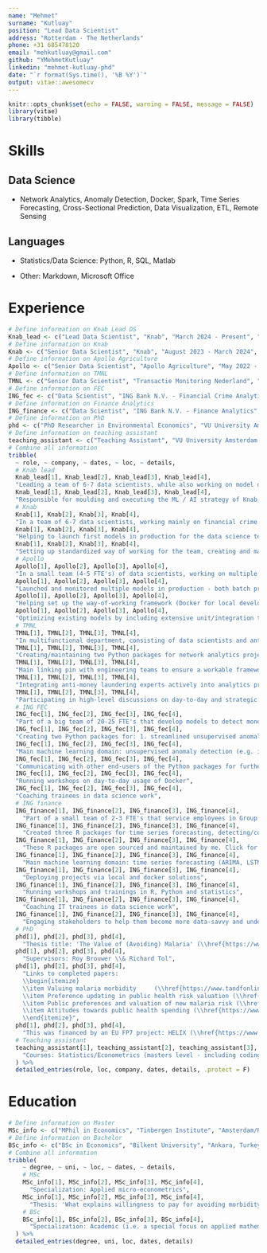 ```yaml
---
name: "Mehmet"
surname: "Kutluay"
position: "Lead Data Scientist"
address: "Rotterdam - The Netherlands"
phone: +31 685478120
email: "mehkutluay@gmail.com"
github: "YMehmetKutluay"
linkedin: "mehmet-kutluay-phd"
date: "`r format(Sys.time(), '%B %Y')`"
output: vitae::awesomecv
---
```


```r
knitr::opts_chunk$set(echo = FALSE, warning = FALSE, message = FALSE)
library(vitae)
library(tibble)
```

# Skills

## Data Science

* Network Analytics, Anomaly Detection, Docker, Spark, Time Series Forecasting, Cross-Sectional Prediction,  Data Visualization, ETL, Remote Sensing

## Languages

* Statistics/Data Science: Python, R, SQL, Matlab

* Other: Markdown, Microsoft Office


# Experience

```r
# Define information on Knab Lead DS
Knab_lead <- c("Lead Data Scientist", "Knab", "March 2024 - Present", "Amsterdam")
# Define information on Knab
Knab <- c("Senior Data Scientist", "Knab", "August 2023 - March 2024", "Amsterdam")
# Define information on Apollo Agriculture
Apollo <- c("Senior Data Scientist", "Apollo Agriculture", "May 2022 - April 2023", "Amsterdam")
# Define information on TMNL
TMNL <- c("Senior Data Scientist", "Transactie Monitoring Nederland", "May 2021 - April 2022", "Purmerend")
# Define information on FEC
ING_fec <- c("Data Scientist", "ING Bank N.V. - Financial Crime Analytics", "Nov 2019 - April 2021", "Amsterdam")
# Define information on Finance Analytics
ING_finance <- c("Data Scientist", "ING Bank N.V. - Finance Analytics", "Feb 2018 - Oct 2019", "Amsterdam")
# Define information on PhD
phd <- c("PhD Researcher in Environmental Economics", "VU University Amsterdam", "Sep 2014 - Aug 2018", "Amsterdam")
# Define information on teaching assistant
teaching_assistant <- c("Teaching Assistant", "VU University Amsterdam / Tinbergen Institute", "Sep 2013 - Feb 2018", "Amsterdam")
# Combine all information
tribble(
  ~ role, ~ company, ~ dates, ~ loc, ~ details,
  # Knab lead
  Knab_lead[1], Knab_lead[2], Knab_lead[3], Knab_lead[4],
  "Leading a team of 6-7 data scientists, while also working on model development and productionization.",
  Knab_lead[1], Knab_lead[2], Knab_lead[3], Knab_lead[4],
  "Responsible for moulding and executing the ML / AI strategy of Knab, as well as mentoring other data scientists and leading by example.",
  # Knab
  Knab[1], Knab[2], Knab[3], Knab[4],
  "In a team of 6-7 data scientists, working mainly on financial crime analytics products. Infrastructure environment: AWS and on-premise clusters",
  Knab[1], Knab[2], Knab[3], Knab[4],
  "Helping to launch first models in production for the data science team, working with different senior stakeholders in the bank (including data engineering and model risk management) to make this process smoother",
  Knab[1], Knab[2], Knab[3], Knab[4],
  "Setting up standardized way of working for the team, creating and maintaining Python microservices",
  # Apollo
  Apollo[1], Apollo[2], Apollo[3], Apollo[4],
  "In a small team (4-5 FTE's) of data scientists, working on multiple projects with different stakeholders. These are fraud detection, credit risk scoring and satellite image database creation. Infrastructure environment: AWS",
  Apollo[1], Apollo[2], Apollo[3], Apollo[4],
  "Launched and monitored multiple models in production - both batch processes and real-time applications",
  Apollo[1], Apollo[2], Apollo[3], Apollo[4],
  "Helping set up the way-of-working framework (Docker for local development, setting coding standards, creating/maintaining Python microservices etc.)",
  Apollo[1], Apollo[2], Apollo[3], Apollo[4],
  "Optimizing existing models by including extensive unit/integration tests, speeding up ETL with Dask",
  # TMNL
  TMNL[1], TMNL[2], TMNL[3], TMNL[4],
  "In multifunctional department, consisting of data scientists and anti-money laundering experts",
  TMNL[1], TMNL[2], TMNL[3], TMNL[4],
  "Creating/maintaining two Python packages for network analytics projects: 1. efficient network traversals and 2. detecting communities within networks. Infrastructure environment: AWS",
  TMNL[1], TMNL[2], TMNL[3], TMNL[4],
  "Main linking pin with engineering teams to ensure a workable framework for model development. Actively helping with setting up a feature store and spreading good Spark practices",
  TMNL[1], TMNL[2], TMNL[3], TMNL[4],
  "Integrating anti-money laundering experts actively into analytics projects",
  TMNL[1], TMNL[2], TMNL[3], TMNL[4],
  "Participating in high-level discussions on day-to-day and strategic topics",
  # ING FEC
  ING_fec[1], ING_fec[2], ING_fec[3], ING_fec[4],
  "Part of a big team of 20-25 FTE's that develop models to detect money laundering and other illegal financial activities",
  ING_fec[1], ING_fec[2], ING_fec[3], ING_fec[4],
  "Creating two Python packages for: 1. streamlined unsupervised anomaly detection and 2. extracting network features from transaction data Infrastructure environment: in-house clusters.",
  ING_fec[1], ING_fec[2], ING_fec[3], ING_fec[4],
  "Main machine learning domain: unsupervised anomaly detection (e.g. isolation forest, k-means, outlier variational autoencoder)",
  ING_fec[1], ING_fec[2], ING_fec[3], ING_fec[4],
  "Communicating with other end-users of the Python packages for further development",
  ING_fec[1], ING_fec[2], ING_fec[3], ING_fec[4],
  "Running workshops on day-to-day usage of Docker",
  ING_fec[1], ING_fec[2], ING_fec[3], ING_fec[4],
  "Coaching trainees in data science work",
  # ING finance
  ING_finance[1], ING_finance[2], ING_finance[3], ING_finance[4],
    "Part of a small team of 2-3 FTE's that service employees in Group Finance through analytics projects. All projects are centered around time series data cleaning, wrangling and forecasting. Infrastructure environment: in-house clusters",
  ING_finance[1], ING_finance[2], ING_finance[3], ING_finance[4],
    "Created three R packages for time series forecasting, detecting/correcting anomalies and data exploration",
  ING_finance[1], ING_finance[2], ING_finance[3], ING_finance[4],
    "These R packages are open sourced and maintained by me. Click for \\href{https://github.com/ing-bank/tstools}{tstools}, \\href{https://github.com/ing-bank/tsclean}{tsclean}, \\href{https://github.com/ing-bank/tsforecast}{tsforecast}",
  ING_finance[1], ING_finance[2], ING_finance[3], ING_finance[4],
    "Main machine learning domain: time series forecasting (ARIMA, LSTM, Kalman filter",
  ING_finance[1], ING_finance[2], ING_finance[3], ING_finance[4],
    "Deploying projects via local and docker solutions",
  ING_finance[1], ING_finance[2], ING_finance[3], ING_finance[4],
    "Running workshops and trainings in R, Python and statistics",
  ING_finance[1], ING_finance[2], ING_finance[3], ING_finance[4],
    "Coaching IT trainees in data science work",
  ING_finance[1], ING_finance[2], ING_finance[3], ING_finance[4],
    "Engaging stakeholders to help them become more data-savvy and understand what they can (and can't) do with data science",
  # PhD
  phd[1], phd[2], phd[3], phd[4],
    "Thesis title: 'The Value of (Avoiding) Malaria' (\\href{https://www.dropbox.com/s/0du7immzy1k14o1/PhD_Thesis.pdf?dl=0}{link}, graduated 2nd of May 2019)",
  phd[1], phd[2], phd[3], phd[4],
    "Supervisors: Roy Brouwer \\& Richard Tol",
  phd[1], phd[2], phd[3], phd[4],
    "Links to completed papers:
    \\begin{itemize}
    \\item Valuing malaria morbidity     (\\href{https://www.tandfonline.com/doi/full/10.1080/21606544.2019.1581094}{link})
    \\item Preference updating in public health risk valuation (\\href{https://www.researchgate.net/publication/320234394_Preference_updating_in_public_health_risk_valuation}{link})
    \\item Public preferences and valuation of new malaria risk (\\href{https://www.researchgate.net/publication/320234398_Public_preferences_and_valuation_of_new_malaria_risk}{link}) 
    \\item Attitudes towards public health spending (\\href{https://www.sussex.ac.uk/webteam/gateway/file.php?name=wps-07-2019.pdf&site=24}{link}) 
    \\end{itemize}",
  phd[1], phd[2], phd[3], phd[4],
    "This was financed by an EU FP7 project: HELIX (\\href{https://www.helixclimate.eu/}{link}). This involved multidisciplinary collaboration with researchers from mathematics, physics, engineering, geography and sociology. I organized and executed a field survey in Mumbai, India between March - June 2016 as part of this project. Some analyses of the data from this survey can be found on my GitHub page.",
  # Teaching assistant
  teaching_assistant[1], teaching_assistant[2], teaching_assistant[3], teaching_assistant[4],
    "Courses: Statistics/Econometrics (masters level - including coding in SPSS and R), Mathematics (masters level - linear algebra and advanced calculus)"
  ) %>% 
  detailed_entries(role, loc, company, dates, details, .protect = F)
```

# Education

```r
# Define information on Master
MSc_info <- c("MPhil in Economics", "Tinbergen Institute", "Amsterdam/Rotterdam, The Netherlands","Sep 2012 - Aug 2014")
# Define information on Bachelor
BSc_info <- c("BSc in Economics", "Bilkent University", "Ankara, Turkey", "Sep 2008 - Jun 2012")
# Combine all information
tribble(
    ~ degree, ~ uni, ~ loc, ~ dates, ~ details,
    # MSc
    MSc_info[1], MSc_info[2], MSc_info[3], MSc_info[4], 
      "Specialization: Applied micro-econometrics",
    MSc_info[1], MSc_info[2], MSc_info[3], MSc_info[4], 
      "Thesis: 'What explains willingness to pay for avoiding morbidity risk due to malaria? Results from a global meta-analysis' (later on became first chapter of PhD thesis)",
    # BSc
    BSc_info[1], BSc_info[2], BSc_info[3], BSc_info[4], 
      "Specialization: Academic (i.e. a special focus on applied mathematics and statistics)"
  ) %>% 
  detailed_entries(degree, uni, loc, dates, details)
```
